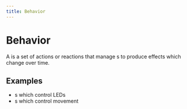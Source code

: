 ```yaml
---
title: Behavior
---
```

# Behavior

A <Term name="Behavior"/> is a set of actions or reactions that manage 
<Term name="Output"/>s to produce effects which change over time.

## Examples

- <Term name="Pattern"/>s which control LEDs
- <Term name="Motion"/>s which control movement 